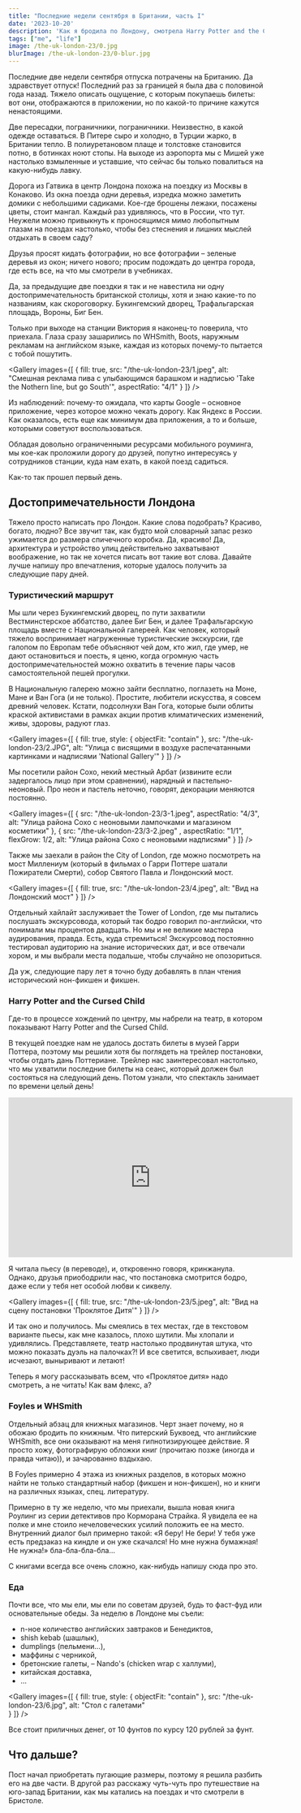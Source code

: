 ```yaml
---
title: "Последние недели сентября в Британии, часть I"
date: '2023-10-20'
description: 'Как я бродила по Лондону, смотрела Harry Potter and the Cursed Child, ела от души и засматривалась на книжки'
tags: ["me", "life"]
image: /the-uk-london-23/0.jpg
blurImage: /the-uk-london-23/0-blur.jpg
---
```


Последние две недели сентября отпуска потрачены на Британию. Да здравствует отпуск! Последний раз за границей 
я была два с половиной года назад. Тяжело описать ощущение, с которым покупаешь билеты: вот они, отображаются в приложении,
но по какой-то причине кажутся ненастоящими.

Две пересадки, пограничники, пограничники. Неизвестно, в какой одежде оставаться. В Питере сыро и холодно,
в Турции жарко, в Британии тепло. В полиуретановом плаще и толстовке становится потно, в ботинках ноют стопы. 
На выходе из аэропорта мы с Мишей уже настолько взмыленные и уставшие, что сейчас бы только повалиться на какую-нибудь лавку.

Дорога из Гатвика в центр Лондона похожа на поездку из Москвы в Конаково. Из окна поезда одни деревья, изредка можно заметить 
домики с небольшими садиками. Кое-где брошены лежаки, посажены цветы, стоит мангал. Каждый раз удивляюсь, что
в России, что тут. Неужели можно привыкнуть к проносящимся мимо любопытным глазам на поездах настолько, чтобы 
без стеснения и лишних мыслей отдыхать в своем саду?

Друзья просят кидать фотографии, но все фотографии – зеленые деревья из окон; ничего нового; просим подождать до центра города, 
где есть все, на что мы смотрели в учебниках.

Да, за предыдущие две поездки я так и не навестила ни одну достопримечательность британской столицы, хотя и знаю какие-то по
названиям, как скороговорку. Букингемский дворец, Трафальгарская площадь, Вороны, Биг Бен.

Только при выходе на станции Виктория я наконец-то поверила, что приехала. Глаза сразу зашарились по 
WHSmith, Boots, наружным рекламам на английском языке, каждая из которых почему-то пытается с тобой пошутить. 


<Gallery
  images={[
    {
      fill: true,
      src: "/the-uk-london-23/1.jpeg",
      alt: "Смешная реклама пива с улыбающимся барашком и надписью 'Take the Nothern line, but go South'",
      aspectRatio: "4/1"
    }
  ]}
/>


Из наблюдений: почему-то ожидала, что карты Google – основное приложение, через
которое можно чекать дорогу. Как Яндекс в России. Как оказалось, есть еще как минимум два приложения, 
а то и больше, которыми советуют воспользоваться.

Обладая довольно ограниченными ресурсами мобильного роуминга, мы кое-как проложили дорогу до друзей, попутно
интересуясь у сотрудников станции, куда нам ехать, в какой поезд садиться.

Как-то так прошел первый день. 

## Достопримечательности Лондона

Тяжело просто написать про Лондон. Какие слова подобрать? Красиво, богато, людно? Все звучит так, как будто мой словарный
запас резко ужимается до размера спичечного коробка. Да, красиво! Да, архитектура и устройство улиц действительно захватывают воображение, но 
так не хочется писать вот такие вот слова. Давайте лучше напишу про впечатления, которые удалось получить за следующие пару дней. 

### Туристический маршрут

Мы шли через Букингемский дворец, по пути захватили Вестминстерское аббатство,
далее Биг Бен, и далее Трафальгарскую площадь вместе с Национальной галереей. Как человек, который тяжело воспринимает
нагруженные туристические экскурсии, где галопом по Европам тебе объясняют чей дом, кто жил, где умер, не дают остановиться и поесть, 
я ценю, когда огромную часть достопримечательностей можно охватить в течение пары часов самостоятельной пешей прогулки.

В Национальную галерею можно зайти бесплатно, поглазеть на Моне, Мане и Ван Гога (и не только). Простите, любители искусства,
я совсем древний человек. Кстати, подсолнухи Ван Гога, которые были облиты краской активистами в рамках акции против климатических
изменений, живы, здоровы, радуют глаз.

<Gallery images={[
    {
      fill: true,
      style: { 
        objectFit: "contain"
      },
      src: "/the-uk-london-23/2.JPG",
      alt: "Улица с висящими в воздухе распечатанными картинками и надписями 'National Gallery'"
    }
  ]}
/>


Мы посетили район Сохо, некий местный Арбат (извините если задергалось лицо при этом сравнении), нарядный и пастельно-неоновый.
Про неон и пастель неточно, говорят, декорации меняются постоянно.

<Gallery images={[
    {
      src: "/the-uk-london-23/3-1.jpeg",
      aspectRatio: "4/3",
      alt: "Улица района Сохо с неоновыми лампочками и магазином косметики"
    },
    {
      src: "/the-uk-london-23/3-2.jpeg" ,
      aspectRatio: "1/1",
      flexGrow: 1/2,
      alt: "Улица района Сохо с неоновыми надписями"
    }
  ]}
/>

Также мы заехали в район the City of London, где можно посмотреть на мост Миллениум (который в фильмах о Гарри Поттере шатали Пожиратели Смерти),
собор Святого Павла и Лондонский мост.

<Gallery images={[
    {
      fill: true,
      src: "/the-uk-london-23/4.jpeg",
      alt: "Вид на Лондонский мост"
    }
  ]}
/>

Отдельный хайлайт заслуживает the Tower of London, где мы пытались послушать экскурсовода, который так бодро говорил
по-английски, что понимали мы процентов двадцать. Но мы и не великие мастера аудирования, правда. Есть, куда стремиться! 
Экскурсовод постоянно тестировал аудиторию на знание исторических дат, и все отвечали хором, и мы выбрали места подальше, чтобы случайно не опозориться.

Да уж, следующие пару лет я точно буду добавлять в план чтения исторический нон-фикшен и фикшен.

### Harry Potter and the Cursed Child

Где-то в процессе хождений по центру, мы набрели на театр, в котором показывают Harry Potter and the Cursed Child.

В текущей поездке нам не удалось достать билеты в музей Гарри Поттера, поэтому мы решили хотя бы поглядеть на трейлер постановки, 
чтобы отдать дань Поттериане. Трейлер нас заинтересовал настолько, что мы ухватили последние билеты на сеанс, 
который должен был состояться на следующий день. Потом узнали, что спектакль занимает по времени целый день!

<iframe loading="lazy" className="video" width="560" height="315" src="https://www.youtube.com/embed/yIVkVj08OmQ?si=ZPZK2f1bIs1JeyiZ" title="YouTube video player" frameBorder="0" allow="accelerometer; autoplay; clipboard-write; encrypted-media; gyroscope; picture-in-picture; web-share" allowFullScreen></iframe>

Я читала пьесу (в переводе), и, откровенно говоря, кринжанула. Однако, друзья приободрили нас, что постановка смотрится бодро,
даже если у тебя нет особой любви к сиквелу.

<Gallery images={[
    {
      fill: true,
      src: "/the-uk-london-23/5.jpeg",
      alt: "Вид на сцену постановки 'Проклятое Дитя'"
    }
  ]}
/>

И так оно и получилось. Мы смеялись в тех местах, где в текстовом варианте пьесы, как мне казалось, плохо шутили. Мы хлопали и удивлялись. 
Представляете, театр настолько продвинутая штука, что можно показать дуэль на палочках?! И все светится, вспыхивает,
люди исчезают, выныривают и летают!

Теперь я могу рассказывать всем, что «Проклятое дитя» надо смотреть, а не читать! Как вам флекс, а?

### Foyles и WHSmith

Отдельный абзац для книжных магазинов. Черт знает почему, но я обожаю бродить по книжным. Что питерский Буквоед, 
что английские WHSmith, все они оказывают на меня гипнотизирующее действие. Я просто хожу, фотографирую обложки книг 
(прочитаю позже (иногда и правда читаю)), и зачарованно вздыхаю.

В Foyles примерно 4 этажа из книжных разделов, в которых можно найти не только стандартный набор (фикшен и нон-фикшен),
но и книги на различных языках, спец. литературу.

Примерно в ту же неделю, что мы приехали, вышла новая книга Роулинг из серии детективов про Корморана Страйка.
Я увидела ее на полке и мне стоило нечеловеческих усилий положить ее на место. Внутренний диалог был примерно такой: 
«Я беру! Не бери! У тебя уже есть предзаказ на киндле и он уже скачался! Но мне нужна бумажная! Не нужна!» бла-бла-бла-бла...

С книгами всегда все очень сложно, как-нибудь напишу сюда про это.

### Еда

Почти все, что мы ели, мы ели по советам друзей, будь то фаст-фуд или основательные обеды. За неделю в Лондоне мы съели:

- n-ное количество английских завтраков и Бенедиктов,
- shish kebab (шашлык),
- dumplings (пельмени...),
- маффины с черникой,
- бретонские галеты,
– Nando's (chicken wrap с халлуми),
- китайская доставка,
- ...

<Gallery images={[
    {
      fill: true,
      style: { 
        objectFit: "contain"
      },
      src: "/the-uk-london-23/6.jpg",
      alt: "Стол с галетами"  
    }
  ]}
/>

Все стоит приличных денег, от 10 фунтов по курсу 120 рублей за фунт.

## Что дальше?

Пост начал приобретать пугающие размеры, поэтому я решила разбить его на две части. 
В другой раз расскажу чуть-чуть про путешествие на юго-запад Британии, как мы катались на поездах и что смотрели в Бристоле.

